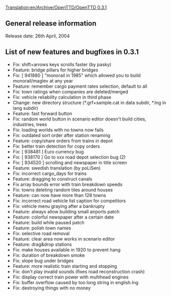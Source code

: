 [[Translation:en/Archive/OpenTTD/OpenTTD 0.3.1]]
==General release information==
Release date: 26th April, 2004

==List of new features and bugfixes in 0.3.1==
*Fix: shift+arrows keys scrolls faster (by pasky)
*Feature: bridge pillars for higher bridges
*Fix: [ 941880 ] "monorail in 1985" which allowed you to build monorail/maglev at any year
*Feature: remember cargo payment rates selection, default to all
*Fix: town ratings when companies are deleted/merged
*Fix: vehicle reliability calculation in third phase
*Change: new directory structure (*.grf+sample.cat in data subdir, *.lng in lang subdir)
*Feature: fast forward button
*Fix: random world button in scenario editor doesn't build cities, industries, trees
*Fix: loading worlds with no towns now fails
*Fix: outdated sort order after station renaming
*Feature: copy/share orders from trains in depot
*Fix: better train detection for copy orders
*Fix: [ 938481 ] Euro currency bug
*Fix: [ 938170 ] Go to xxx road depot selection bug (2)
*Fix: [ 934520 ] scrolling and newspaper in title screen
*Feature: swedish translation (by poLiSen)
*Fix: incorrect cargo_days for trains
*Feature: dragging to construct canals
*Fix array bounds error with train breakdown speeds
*Fix: towns deleting random tiles around houses
*Feature: can now have more than 128 towns
*Fix: incorrect road vehicle list caption for competitors
*Fix: vehicle menu graying after a bankrupty
*Feature: always allow building small airports patch
*Feature: colorful newspaper after a certain date
*Feature: build while paused patch
*Feature: polish town names
*Fix: selective road removal
*Feature: clear area now works in scenario editor
*Feature: drag&drop stations
*Fix: make houses available in 1920 to prevent hang
*Fix: duration of breakdown smoke
*Fix: slope bug under bridges
*Feature: more realistic train starting and stopping
*Fix: don't play invalid sounds (fixes road reconstruction crash)
*Fix: display correct train power with multihead engines
*Fix: buffer overflow caused by too long string in english.lng
*Fix: destroying things with no money